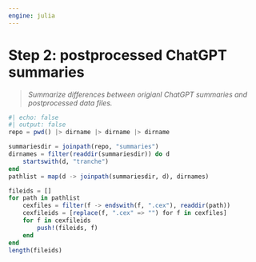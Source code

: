 ```yaml
---
engine: julia
---
```



# Step 2: postprocessed ChatGPT summaries

> *Summarize differences between origianl ChatGPT summaries and postprocessed data files.*



```julia
#| echo: false
#| output: false
repo = pwd() |> dirname |> dirname |> dirname
```


```julia
summariesdir = joinpath(repo, "summaries")
dirnames = filter(readdir(summariesdir)) do d
    startswith(d, "tranche")
end
pathlist = map(d -> joinpath(summariesdir, d), dirnames)

fileids = []
for path in pathlist
    cexfiles = filter(f -> endswith(f, ".cex"), readdir(path))
    cexfileids = [replace(f, ".cex" => "") for f in cexfiles]
    for f in cexfileids
        push!(fileids, f)
    end
end
length(fileids)
```